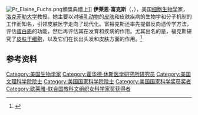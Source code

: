 {{BLPsources|time=2011-10-19T13:57:22+00:00}}
[[File:Pr_Elaine_Fuchs.png|thumb]]頒獎典禮上]]
'''伊莱恩·富克斯'''（{{lang-en|'''Elaine Fuchs'''}}，{{bd|1950年|5月5日}}），美国[[细胞生物学|细胞生物学]]家，[[洛克菲勒大学|洛克菲勒大学]]教授。她主要以对[[哺乳动物|哺乳动物]]的[[皮肤|皮肤]]和皮肤疾病的生物学和分子机制的工作而知名，引领皮肤医学走向了现代化。富裕克斯还率先提倡反向遗传学方法，评估[[蛋白质|蛋白质]]的功能，然后再评估其在发育和疾病的作用。尤其出名的是，福克斯研究了[[皮肤干细胞|皮肤干细胞]]，以及它们在长出头发和皮肤方面的作用。<ref>{{Cite web|title=Gairdner Awards 2020 Laureates|url=https://gairdner.org/winners/current-winners/|accessdate=2020-04-01|work=Gairdner Foundation|language=en-US|archive-date=2016-03-29|archive-url=https://web.archive.org/web/20160329103111/http://www.gairdner.org/recipients/current|dead-url=no}}</ref>

== 参考资料 ==
{{reflist}}

{{Winners of the National Medal of Science|biological}}
{{欧莱雅-联合国教科文组织女科学家奖获得者}}
{{加拿大盖尔德纳国际奖获得者}}

{{Authority control}}
{{DEFAULTSORT:Fu ke si, Yi lai en}}
[[Category:美国生物学家|Category:美国生物学家]]
[[Category:霍华德·休斯医学研究所研究员|Category:霍华德·休斯医学研究所研究员]]
[[Category:美国文理科学院院士|Category:美国文理科学院院士]]
[[Category:美国国家科学院院士|Category:美国国家科学院院士]]
[[Category:美国国家科学奖获奖者|Category:美国国家科学奖获奖者]]
[[Category:欧莱雅-联合国教科文组织女科学家奖获得者|Category:欧莱雅-联合国教科文组织女科学家奖获得者]]
{{US-bio-stub}}